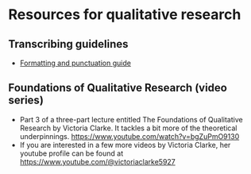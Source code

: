 # Resources for qualitative research

## Transcribing guidelines {.unnumbered}

* [Formatting and punctuation guide](https://bpb-us-e2.wpmucdn.com/sites.uci.edu/dist/5/522/files/2014/07/12a.Transcribing-Guideline.pdf){target="_blank"}

## Foundations of Qualitative Research (video series) {.unnumbered}

* Part 3 of a three-part lecture entitled The Foundations of Qualitative Research by Victoria Clarke. It tackles a bit more of the theoretical underpinnings. [https://www.youtube.com/watch?v=bgZuPmO9130](https://www.youtube.com/watch?v=bgZuPmO9130){target="_blank"}
* If you are interested in a few more videos by Victoria Clarke, her youtube profile can be found at [https://www.youtube.com/\@victoriaclarke5927](https://www.youtube.com/@victoriaclarke5927){target="_blank"}
